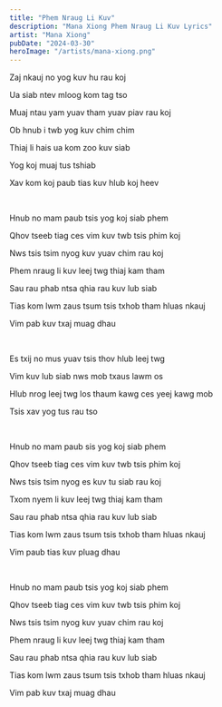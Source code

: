 ```yaml
---
title: "Phem Nraug Li Kuv"
description: "Mana Xiong Phem Nraug Li Kuv Lyrics"
artist: "Mana Xiong"
pubDate: "2024-03-30"
heroImage: "/artists/mana-xiong.png"
---
```


Zaj nkauj no yog kuv hu rau koj

Ua siab ntev mloog kom tag tso

Muaj ntau yam yuav tham yuav piav rau koj

Ob hnub i twb yog kuv chim chim

Thiaj li hais ua kom zoo kuv siab

Yog koj muaj tus tshiab

Xav kom koj paub tias kuv hlub koj heev

<br />

Hnub no mam paub tsis yog koj siab phem

Qhov tseeb tiag ces vim kuv twb tsis phim koj

Nws tsis tsim nyog kuv yuav chim rau koj

Phem nraug li kuv leej twg thiaj kam tham

Sau rau phab ntsa qhia rau kuv lub siab

Tias kom lwm zaus tsum tsis txhob tham hluas nkauj

Vim pab kuv txaj muag dhau
 
<br />

Es txij no mus yuav tsis thov hlub leej twg

Vim kuv lub siab nws mob txaus lawm os

Hlub nrog leej twg los thaum kawg ces yeej kawg mob

Tsis xav yog tus rau tso

<br />

Hnub no mam paub sis yog koj siab phem

Qhov tseeb tiag ces vim kuv twb tsis phim koj

Nws tsis tsim nyog es kuv tu siab rau koj

Txom nyem li kuv leej twg thiaj kam tham 

Sau rau phab ntsa qhia rau kuv lub siab

Tias kom lwm zaus tsum tsis txhob tham hluas nkauj

Vim paub tias kuv pluag dhau

<br />

Hnub no mam paub tsis yog koj siab phem

Qhov tseeb tiag ces vim kuv twb tsis phim koj

Nws tsis tsim nyog kuv yuav chim rau koj

Phem nraug li kuv leej twg thiaj kam tham

Sau rau phab ntsa qhia rau kuv lub siab

Tias kom lwm zaus tsum tsis txhob tham hluas nkauj

Vim pab kuv txaj muag dhau